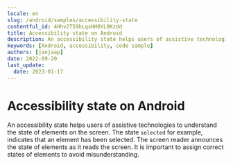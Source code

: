 ```yaml
---
locale: en
slug: /android/samples/accessibility-state
contentful_id: 4Hhv2T59hLqxHH0YL0Kzdd
title: Accessibility state on Android
description: An accessibility state helps users of assistive technologies to understand the state of elements on the screen.
keywords: [Android, accessibility, code sample]
authors: [janjaap]
date: 2022-09-20
last_update:
  date: 2023-01-17
---
```


# Accessibility state on Android

An accessibility state helps users of assistive technologies to understand the state of elements on the screen. The state `selected` for example, indicates that an element has been selected. The screen reader announces the state of elements as it reads the screen. It is important to assign correct states of elements to avoid misunderstanding.

<CodeSample id="accessibility-state" framework="android" locale="en"/>
